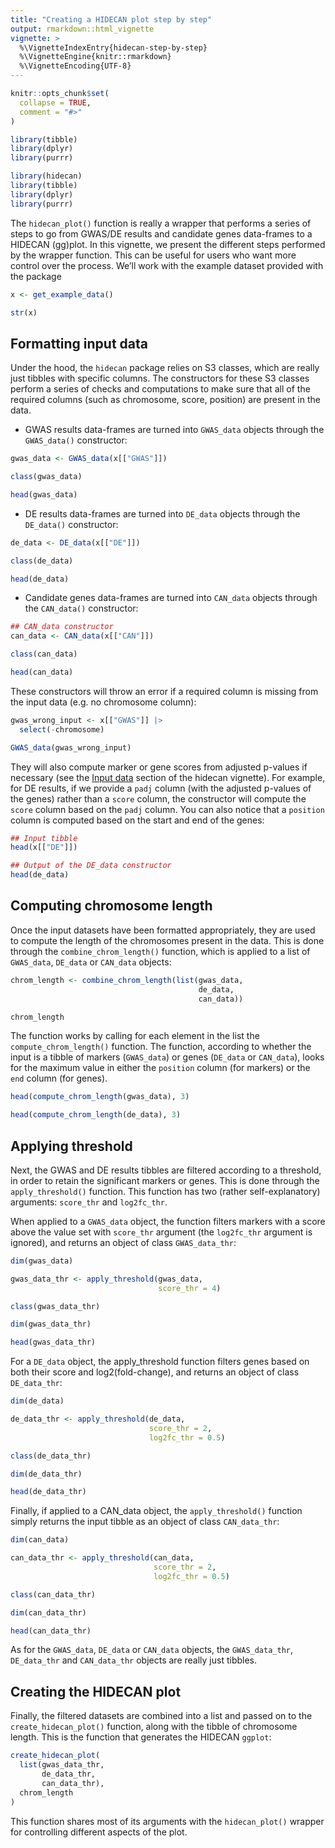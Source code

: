 ```yaml
---
title: "Creating a HIDECAN plot step by step"
output: rmarkdown::html_vignette
vignette: >
  %\VignetteIndexEntry{hidecan-step-by-step}
  %\VignetteEngine{knitr::rmarkdown}
  %\VignetteEncoding{UTF-8}
---
```


```r
knitr::opts_chunk$set(
  collapse = TRUE,
  comment = "#>"
)

library(tibble)
library(dplyr)
library(purrr)
```

```r
library(hidecan)
library(tibble)
library(dplyr)
library(purrr)
```

The `hidecan_plot()` function is really a wrapper that performs a series of steps to go from GWAS/DE results and candidate genes data-frames to a HIDECAN (gg)plot. In this vignette, we present the different steps performed by the wrapper function. This can be useful for users who want more control over the process. We'll work with the example dataset provided with the package

```r
x <- get_example_data()

str(x)
```

## Formatting input data

Under the hood, the `hidecan` package relies on S3 classes, which are really just tibbles with specific columns. The constructors for these S3 classes perform a series of checks and computations to make sure that all of the required columns (such as chromosome, score, position) are present in the data.

-   GWAS results data-frames are turned into `GWAS_data` objects through the `GWAS_data()` constructor:

```r
gwas_data <- GWAS_data(x[["GWAS"]])

class(gwas_data)

head(gwas_data)
```

-   DE results data-frames are turned into `DE_data` objects through the `DE_data()` constructor:

```r
de_data <- DE_data(x[["DE"]])

class(de_data)

head(de_data)
```

-   Candidate genes data-frames are turned into `CAN_data` objects through the `CAN_data()` constructor:

```r
## CAN_data constructor
can_data <- CAN_data(x[["CAN"]])

class(can_data)

head(can_data)
```

These constructors will throw an error if a required column is missing from the input data (e.g. no chromosome column):

```r
gwas_wrong_input <- x[["GWAS"]] |> 
  select(-chromosome)

GWAS_data(gwas_wrong_input)
```

They will also compute marker or gene scores from adjusted p-values if necessary (see the [Input data](hidecan.html#input-data) section of the hidecan vignette). For example, for DE results, if we provide a `padj` column (with the adjusted p-values of the genes) rather than a `score` column, the constructor will compute the `score` column based on the `padj` column. You can also notice that a `position` column is computed based on the start and end of the genes:

```r
## Input tibble
head(x[["DE"]])

## Output of the DE_data constructor
head(de_data)
```

## Computing chromosome length

Once the input datasets have been formatted appropriately, they are used to compute the length of the chromosomes present in the data. This is done through the `combine_chrom_length()` function, which is applied to a list of `GWAS_data`, `DE_data` or `CAN_data` objects:

```r
chrom_length <- combine_chrom_length(list(gwas_data,
                                          de_data,
                                          can_data))

chrom_length
```

The function works by calling for each element in the list the `compute_chrom_length()` function. The function, according to whether the input is a tibble of markers (`GWAS_data`) or genes (`DE_data` or `CAN_data`), looks for the maximum value in either the `position` column (for markers) or the `end` column (for genes).

```r
head(compute_chrom_length(gwas_data), 3)

head(compute_chrom_length(de_data), 3)
```

## Applying threshold

Next, the GWAS and DE results tibbles are filtered according to a threshold, in order to retain the significant markers or genes. This is done through the `apply_threshold()` function. This function has two (rather self-explanatory) arguments: `score_thr` and `log2fc_thr`.

When applied to a `GWAS_data` object, the function filters markers with a score above the value set with `score_thr` argument (the `log2fc_thr` argument is ignored), and returns an object of class `GWAS_data_thr`:

```r
dim(gwas_data)

gwas_data_thr <- apply_threshold(gwas_data, 
                                 score_thr = 4)

class(gwas_data_thr)

dim(gwas_data_thr)

head(gwas_data_thr)
```

For a `DE_data` object, the apply_threshold function filters genes based on both their score and log2(fold-change), and returns an object of class `DE_data_thr`:

```r
dim(de_data)

de_data_thr <- apply_threshold(de_data, 
                               score_thr = 2,
                               log2fc_thr = 0.5)

class(de_data_thr)

dim(de_data_thr)

head(de_data_thr)
```

Finally, if applied to a CAN_data object, the `apply_threshold()` function simply returns the input tibble as an object of class `CAN_data_thr`:

```r
dim(can_data)

can_data_thr <- apply_threshold(can_data, 
                                score_thr = 2,
                                log2fc_thr = 0.5)

class(can_data_thr)

dim(can_data_thr)

head(can_data_thr)
```

As for the `GWAS_data`, `DE_data` or `CAN_data` objects, the `GWAS_data_thr`, `DE_data_thr` and `CAN_data_thr` objects are really just tibbles.

## Creating the HIDECAN plot

Finally, the filtered datasets are combined into a list and passed on to the `create_hidecan_plot()` function, along with the tibble of chromosome length. This is the function that generates the HIDECAN `ggplot`:

```r
create_hidecan_plot(
  list(gwas_data_thr,
       de_data_thr,
       can_data_thr),
  chrom_length
)
```

This function shares most of its arguments with the `hidecan_plot()` wrapper for controlling different aspects of the plot.
